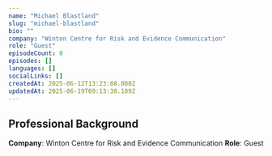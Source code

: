 ```yaml
---
name: "Michael Blastland"
slug: "michael-blastland"
bio: ""
company: "Winton Centre for Risk and Evidence Communication"
role: "Guest"
episodeCount: 0
episodes: []
languages: []
socialLinks: []
createdAt: 2025-06-12T13:23:08.000Z
updatedAt: 2025-06-19T09:13:38.109Z
---
```


## Professional Background

**Company**: Winton Centre for Risk and Evidence Communication
**Role**: Guest
